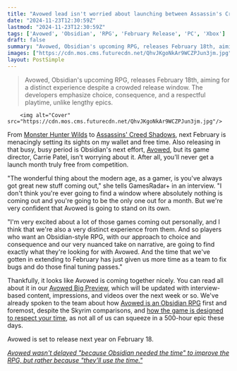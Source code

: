 ```yaml
---
title: "Avowed lead isn't worried about launching between Assassin's Creed Shadows and Monster Hunter Wilds because you're never 'going to find a window where absolutely nothing is coming out'"
date: "2024-11-23T12:30:59Z"
lastmod: "2024-11-23T12:30:59Z"
tags: ['Avowed', 'Obsidian', 'RPG', 'February Release', 'PC', 'Xbox']
draft: false
summary: "Avowed, Obsidian's upcoming RPG, releases February 18th, aiming for a distinct experience despite a crowded release window.  The developers emphasize  choice, consequence,  and a respectful playtime, unlike lengthy epics."
images: ["https://cdn.mos.cms.futurecdn.net/QhvJKgoNkAr9WCZPJun3jm.jpg"]
layout: PostSimple
---
```

> Avowed, Obsidian's upcoming RPG, releases February 18th, aiming for a distinct experience despite a crowded release window.  The developers emphasize  choice, consequence,  and a respectful playtime, unlike lengthy epics.


        <img alt="Cover" src="https://cdn.mos.cms.futurecdn.net/QhvJKgoNkAr9WCZPJun3jm.jpg"/>
        
From [Monster Hunter Wilds](https://www.gamesradar.com/games/monster-hunter/monster-hunter-wilds-guide/) to [Assassins' Creed Shadows](https://www.gamesradar.com/assassins-creed-codename-red-guide/), next February is menacingly setting its sights on my wallet and free time. Also releasing in that busy, busy period is Obsidian's next effort, [Avowed](https://www.gamesradar.com/avowed-guide/), but its game director, Carrie Patel, isn't worrying about it. After all, you'll never get a launch month truly free from competition.

"The wonderful thing about the modern age, as a gamer, is you've always got great new stuff coming out," she tells GamesRadar+ in an interview. "I don't think you're ever going to find a window where absolutely nothing is coming out and you're going to be the only one out for a month. But we're very confident that Avowed is going to stand on its own.

"I'm very excited about a lot of those games coming out personally, and I think that we're also a very distinct experience from them. And so players who want an Obsidian-style RPG, with our approach to choice and consequence and our very nuanced take on narrative, are going to find exactly what they're looking for with Avowed. And the time that we've gotten in extending to February has just given us more time as a team to fix bugs and do those final tuning passes."

Thankfully, it looks like Avowed is coming together nicely. You can read all about it in our [Avowed Big Preview](https://www.gamesradar.com/games/rpg/avowed-the-big-preview-hub/), which will be updated with interview-based content, impressions, and videos over the next week or so. We've already spoken to the team about how [Avowed is an Obsidian RPG](https://www.gamesradar.com/games/rpg/despite-the-skyrim-comparisons-avowed-is-an-obsidian-rpg-first-and-foremost-lets-bring-in-all-the-greatest-hits/) first and foremost, despite the Skyrim comparisons, and [how the game is designed to respect your time](https://www.gamesradar.com/games/rpg/avowed-is-an-rpg-that-aims-to-respect-your-time-im-getting-older-i-got-a-lot-of-responsibilities-i-dont-got-time-for-a-500-hour-game/), as not all of us can squeeze in a 500-hour epic these days.

Avowed is set to release next year on February 18.

[<em>Avowed wasn't delayed "because Obsidian needed the time" to improve the RPG, but rather because "they'll use the time."</em>](https://www.gamesradar.com/games/rpg/avowed-wasnt-delayed-because-obsidian-needed-the-time-to-improve-the-rpg-but-rather-because-theyll-use-the-time/)
        